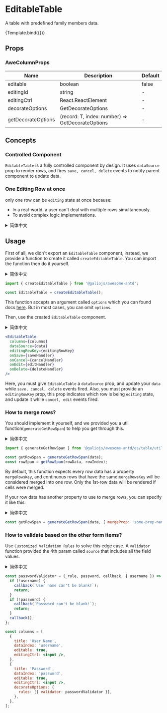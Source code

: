 

<Meta title="Example/EditableTable" component={EditableTable} />

<!-- For APIs auto-generation -->



# EditableTable

A table with predefined family members data.

<Canvas mdxSource={code}>
  <Story
    name="Family Tree Table"
    args={{
      defaultData: [
        {
          key: 'row-0.7680511899736875',
          mergeRowsKey: 'row-0.7680511899736875',
          name: 'Emma',
          age: 22,
          child: 'Fruit',
          gender: 'F',
        },
        {
          key: 'row-0.8981918115495107',
          mergeRowsKey: 'row-0.3092834939272744',
          name: 'Jerry',
          age: 30,
          child: 'Alice',
          gender: 'M',
        },
        {
          key: 'row-0.3092834939272744',
          mergeRowsKey: 'row-0.3092834939272744',
          name: 'Jerry',
          age: 30,
          child: 'Fruit',
          gender: 'M',
        },
      ],
      defaultEditingRowKey: 'row-0.7680511899736875',
    }}
  >
    {Template.bind({})}
  </Story>
</Canvas>

## Props

<ArgsTable of={BaseEditableTable} />

### AweColumnProps

| Name               | Description                                      | Default |
| ------------------ | ------------------------------------------------ | ------- |
| editable           | boolean                                          | false   |
| editingId          | string                                           | -       |
| editingCtrl        | React.ReactElement                               | -       |
| decorateOptions    | GetDecorateOptions                               | -       |
| getDecorateOptions | (record: T, index: number) => GetDecorateOptions | -       |

## Concepts

### Controlled Component

`EditableTable` is a fully controlled component by design. It uses `dataSource` prop to render rows, and fires `save, cancel, delete` events to notify parent component to update data.

### One Editing Row at once

only one row can be `editing` state at once because:

- In a real-world, a user can't deal with multiple rows simultaneously.
- To avoid complex logic implementations.

<details>
  <summary>简体中文</summary>

## 概念

### 受控组件

`EditableTable` 被我们设计成一个受控组件。 它通过 `dataSource` API 来指定渲染用的数据源，在用户操作时触发 `save, cancel, delete` 事件来通知上层组件更新数据。

### 同一时间只允许编辑一行数据

因为：

- 在实际情况中，用户是无法同时编辑多行数据的。
- 为了避免增加复杂的实现逻辑。

</details>

## Usage

First of all, we didn't export an `EditableTable` component, instead, we provide a function to create it called `createEditableTable`. You can import the function then do it yourself.

<details>
  <summary>简体中文</summary>

## 使用

首先，我们没有直接导出 `EditableTable` 组件，而是提供了一个 `createEditableTable` 方法用于创建它。你可以引入这个方法自己创建它。

</details>

```jsx
import { createEditableTable } from '@galiojs/awesome-antd';

const EditableTable = createEditableTable();
```

This function accepts an argument called `options` which you can found docs [here](<https://3x.ant.design/components/form-cn/#Form.create(options)>). But in most cases, you can omit `options`.

Then, use the created `EditableTable` component.

<details>
  <summary>简体中文</summary>

## 使用

此方法接收一个 `options` 参数，文档可参考[这里](<https://3x.ant.design/components/form-cn/#Form.create(options)>)。不过大多数情况下，你不需要传入此参数。

</details>

```jsx
<EditableTable
  columns={columns}
  dataSource={data}
  editingRowKey={editingRowKey}
  onSave={saveHandler}
  onCancel={cancelHandler}
  onEdit={editHandler}
  onDelete={deleteHandler}
/>
```

Here, you must give `EditableTable` a `dataSource` prop, and update your `data` while `save, cancel, delete` events fired. Also, you must provide an `editingRowKey` prop, this prop indicates which row is being `editing` state, and update it while `cancel, edit` events fired.

### How to merge rows?

You should implement it yourself, and we provided you a util function(`generateGetRowSpan`) to help you get through this.

<details>
  <summary>简体中文</summary>

除了实现数据源的受控外，你还需要传入一个 `editingRowKey` 属性，这个属性用来指定处于编辑状态的行数据，并且你需要监听 `cancel, edit` 事件来更新这个属性。

### 如何合并行？

你需要自己实现合并行的逻辑代码，我们也提供了一个工具方法（`generateGetRowSpan`）可以帮助你实现合并行的逻辑。

</details>

```jsx
import { generateGetRowSpan } from '@galiojs/awesome-antd/es/table/utils';

const getRowSpan = generateGetRowSpan(data);
const rowSpan = getRowSpan(rowData, rowIndex);
```

By default, this function expects every row data has a property `mergeRowsKey`, and continuous rows that have the same `mergeRowsKey` will be considered merged into one row. Only the 1st-row data will be rendered if cells were merged.

If your row data has another property to use to merge rows, you can specify it like this:

<details>
  <summary>简体中文</summary>

默认情况下，这个方法期望每行数据中都存在一个属性：`mergeRowsKey`，连续的多行数据中具备相同 `mergeRowsKey` 属性值时，这些行将被合并成一行，被合并的单元格将会使用第一行数据渲染。

如果你期望使用行数据中的其他属性来合并行，你可以这么指定：

</details>

```jsx
const getRowSpan = generateGetRowSpan(data, { mergeProp: 'some-prop-name' });
```

### How to validate based on the other form items?

Use `Customized Validation Rules` to solve this edge case. A `validator` function provided the 4th param called `source` that includes all the field values.

<details>
  <summary>简体中文</summary>

### 如何基于其他表单项来执行表单项校验？

使用 `自定义校验规则` 来解决这个问题。一个 `validator` 方法提供了第 4 个参数：`source`，这个参数包含了当前所有的表单项的值。

</details>

```jsx
const passwordValidator = (_rule, password, callback, { username }) => {
  if (!username) {
    callback(`User name can't be blank!`);
    return;
  }
  if (!password) {
    callback(`Password can't be blank!`);
    return;
  }
  callback();
};

const columns = [
  {
    title: 'User Name',
    dataIndex: 'username',
    editable: true,
    editingCtrl: <input />,
  },
  {
    title: 'Password',
    dataIndex: 'password',
    editable: true,
    editingCtrl: <input />,
    decorateOptions: {
      rules: [{ validator: passwordValidator }],
    },
  },
];
```
